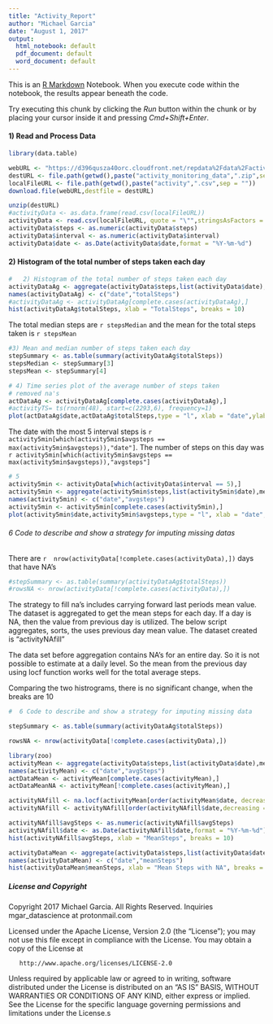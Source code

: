 ```yaml
---
title: "Activity_Report"
author: "Michael Garcia"
date: "August 1, 2017"
output:
  html_notebook: default
  pdf_document: default
  word_document: default
---
```


This is an [R Markdown](http://rmarkdown.rstudio.com) Notebook. When you execute code within the notebook, the results appear beneath the code. 

Try executing this chunk by clicking the *Run* button within the chunk or by placing your cursor inside it and pressing *Cmd+Shift+Enter*.

#### 1) Read and Process Data

```r
library(data.table)

webURL <- "https://d396qusza40orc.cloudfront.net/repdata%2Fdata%2Factivity.zip"
destURL <- file.path(getwd(),paste("activity_monitoring_data",".zip",sep = ""))
localFileURL <- file.path(getwd(),paste("activity",".csv",sep = ""))
download.file(webURL,destfile = destURL)

unzip(destURL)
#activityData <- as.data.frame(read.csv(localFileURL))
activityData <- read.csv(localFileURL, quote = "\"",stringsAsFactors = FALSE)
activityData$steps <- as.numeric(activityData$steps)
activityData$interval <- as.numeric(activityData$interval)
activityData$date <- as.Date(activityData$date,format = "%Y-%m-%d")

```


#### 2) Histogram of the total number of steps taken each day




``` r
#   2) Histogram of the total number of steps taken each day
activityDataAg <- aggregate(activityData$steps,list(activityData$date),sum)
names(activityDataAg) <- c("date","totalSteps")
#activityDataAg <- activityDataAg[complete.cases(activityDataAg),]
hist(activityDataAg$totalSteps, xlab = "TotalSteps", breaks = 10)
```

The total median steps are `r stepsMedian` and the mean for the total steps taken is `r stepsMean`

``` r
#3) Mean and median number of steps taken each day
stepSummary <- as.table(summary(activityDataAg$totalSteps))
stepsMedian <- stepSummary[3]
stepsMean <- stepSummary[4]
```


``` r
# 4) Time series plot of the average number of steps taken
# removed na's
actDataAg <- activityDataAg[complete.cases(activityDataAg),]
#activityTS= ts(rnorm(48), start=c(2293,6), frequency=1)
plot(actDataAg$date,actDataAg$totalSteps,type = "l", xlab = "date",ylab = "total steps")
```



The date with the most 5 interval steps is `r activity5min[which(activity5min$avgsteps == max(activity5min$avgsteps)),"date"]`. The number of steps on this day was `r activity5min[which(activity5min$avgsteps == max(activity5min$avgsteps)),"avgsteps"]`

``` r
# 5
activity5min <- activityData[which(activityData$interval == 5),]
activity5min <- aggregate(activity5min$steps,list(activity5min$date),mean)
names(activity5min) <- c("date","avgsteps")
activity5min <- activity5min[complete.cases(activity5min),]
plot(activity5min$date,activity5min$avgsteps,type = "l", xlab = "date", ylab = "5min Avg Steps")

```

######  6 Code to describe and show a strategy for imputing missing datas
There are `r  nrow(activityData[!complete.cases(activityData),])` days that have NA's

``` r

#stepSummary <- as.table(summary(activityDataAg$totalSteps))
#rowsNA <- nrow(activityData[!complete.cases(activityData),])

```

The strategy to fill na's includes carrying forward last periods mean value. The dataset is aggregated to get the mean steps for each day. If a day is NA, then the value from previous day is utilized. The below script aggregates, sorts, the uses previous day mean value. The dataset created is "activityNAfill"

The data set before aggregation contains NA's for an entire day. So it is not possible to estimate at a daily level. So the mean from the previous day using locf function works well for the total average steps.

Comparing the two histrograms, there is no significant change, when the breaks are 10

``` r
#  6 Code to describe and show a strategy for imputing missing data

stepSummary <- as.table(summary(activityDataAg$totalSteps))

rowsNA <- nrow(activityData[!complete.cases(activityData),])

library(zoo)
activityMean <- aggregate(activityData$steps,list(activityData$date),mean)
names(activityMean) <- c("date","avgSteps")
actDataMean <- activityMean[complete.cases(activityMean),]
actDataMeanNA <- activityMean[!complete.cases(activityMean),]

activityNAfill <- na.locf(activityMean[order(activityMean$date, decreasing = TRUE),], fromLast = TRUE)
activityNAfill <- activityNAfill[order(activityNAfill$date,decreasing = FALSE),]

activityNAfill$avgSteps <- as.numeric(activityNAfill$avgSteps)
activityNAfill$date <- as.Date(activityNAfill$date,format = "%Y-%m-%d")
hist(activityNAfill$avgSteps, xlab = "MeanSteps", breaks = 10)
```

``` r
activityDataMean <- aggregate(activityData$steps,list(activityData$date),mean)
names(activityDataMean) <- c("date","meanSteps")
hist(activityDataMean$meanSteps, xlab = "Mean Steps with NA", breaks = 10)
```

##### License and Copyright
   Copyright 2017 Michael Garcia. All Rights Reserved.
   Inquiries mgar_datascience at protonmail.com
  

   Licensed under the Apache License, Version 2.0 (the "License");
   you may not use this file except in compliance with the License.
   You may obtain a copy of the License at

       http://www.apache.org/licenses/LICENSE-2.0

   Unless required by applicable law or agreed to in writing, software
   distributed under the License is distributed on an "AS IS" BASIS,
   WITHOUT WARRANTIES OR CONDITIONS OF ANY KIND, either express or implied.
   See the License for the specific language governing permissions and
   limitations under the License.s
